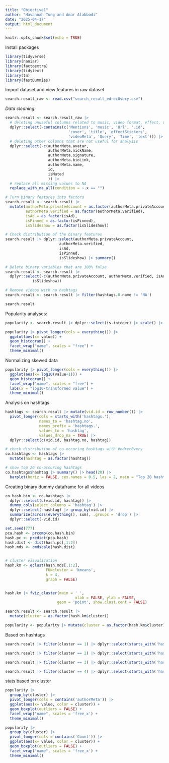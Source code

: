 ---
title: "Objective1"
author: "Havannah Tung and Amar Alabbodi"
date: "2025-04-17"
output: html_document
---


```{r setup, include=FALSE}
knitr::opts_chunk$set(echo = TRUE)
```
Install packages
```{r}
library(tidyverse)
library(naniar)
library(factoextra)
library(tidytext)
library(tm)
library(fastDummies)
```

Import dataset and view features in raw dataset
```{r}
search.result_raw <- read.csv("search_result_edrec0very.csv")
```
*Data cleaning: *
```{r}
search.result <- search.result_raw |> 
  # deleting unuseful columns related to music, video format, effect, url, and id
  dplyr::select(-contains(c('Mentions', 'music', 'Url', '.id', 
                            'cover', 'title', 'effectStickers', 
                            'videoMeta', 'Query', 'Time', 'text'))) |>
  # deleting other columns that are not useful for analysis
  dplyr::select(-c(authorMeta.avatar, 
                   authorMeta.nickName,
                   authorMeta.signature,
                   authorMeta.bioLink,
                   authorMeta.name,
                   id, 
                   isMuted
                   )) |>
  # replace all missing values to NA
  replace_with_na_all(condition = ~.x == "") 

# Turn binary features into factors
search.result <- search.result |> 
  mutate(authorMeta.privateAccount = as.factor(authorMeta.privateAccount), 
         authorMeta.verified = as.factor(authorMeta.verified), 
         isAd = as.factor(isAd), 
         isPinned = as.factor(isPinned), 
         isSlideshow = as.factor(isSlideshow))

# Check distribution of the binary features 
search.result |> dplyr::select(authorMeta.privateAccount, 
                        authorMeta.verified, 
                        isAd, 
                        isPinned, 
                        isSlideshow) |> summary()
```

```{r}
# Delete binary variables that are 100% false
search.result <- search.result |> 
  dplyr::select(-c(authorMeta.privateAccount, authorMeta.verified, isAd, isPinned,
            isSlideshow)) 

# Remove videos with no hashtags 
search.result <- search.result |> filter(hashtags.0.name != 'NA')

search.result 
```

Popularity analyses: 

```{r}
popularity <- search.result |> dplyr::select(is.integer) |> scale() |> as.data.frame()

popularity |> pivot_longer(cols = everything()) |> 
  ggplot(aes(x= value)) + 
  geom_histogram() +
  facet_wrap("name", scales = "free") +
  theme_minimal()

```
Normalizing skewed data
```{r}
popularity |> pivot_longer(cols = everything()) |> 
  ggplot(aes(x= log10(value+1))) + 
  geom_histogram() + 
  facet_wrap("name", scales = "free") +
  labs(x = "log10-transformed value") +
  theme_minimal()
```


Analysis on hashtags
```{r}
hashtags <- search.result |> mutate(vid.id = row_number()) |> 
  pivot_longer(cols = starts_with('hashtags.'), 
               names_to = 'hashtag.no', 
               names_prefix = 'hashtags.', 
               values_to = 'hashtag', 
               values_drop_na = TRUE) |> 
  dplyr::select(c(vid.id, hashtag.no, hashtag)) 

# check distribution of co-occuring hashtags with #edrec0very
co.hashtags <- hashtags |> 
  mutate(hashtag = as.factor(hashtag)) 

# show top 20 co-occuring hashtags
co.hashtags$hashtag |> summary() |> head(20) |> 
  barplot(horiz = FALSE, cex.names = 0.5, las = 2, main = "Top 20 hashtags used in #edrec0very search results")
```
Creating binary dummy dataframe for all videos
```{r}
co.hash.bin <- co.hashtags |> 
  dplyr::select(c(vid.id, hashtag)) |> 
  dummy_cols(select_columns = 'hashtag') |> 
  dplyr::select(-hashtag) |> group_by(vid.id) |> 
  summarize(across(everything(), sum), .groups = 'drop') |> 
  dplyr::select(-vid.id)

set.seed(777)
pca.hash <- prcomp(co.hash.bin)
hash.pc <- predict(pca.hash)
hash.dist <- dist(hash.pc[,1:2]) 
hash.mds <- cmdscale(hash.dist)


# cluster visualization
hash.km <- eclust(hash.mds[,1:2], 
                  FUNcluster = 'kmeans',
                  k = 4, 
                  graph = FALSE)


hash.km |> fviz_cluster(main = ' ',
                               xlab = FALSE, ylab = FALSE, 
                       geom = 'point', show.clust.cent = FALSE)
```
```{r}
search.result <- search.result |> 
  mutate(cluster = as.factor(hash.km$cluster))

popularity <- popularity |> mutate(cluster = as.factor(hash.km$cluster))
```

Based on hashtags 
```{r}
search.result |> filter(cluster == 1) |> dplyr::select(starts_with('hashtags.')) |> unlist() |> as.factor() |> summary() |> sort(decreasing = TRUE)|> head(20)
```

```{r}
search.result |> filter(cluster == 2) |> dplyr::select(starts_with('hashtags.')) |> unlist() |> as.factor() |> summary() |> sort(decreasing = TRUE)|> head(20)
```

```{r}
search.result |> filter(cluster == 3) |> dplyr::select(starts_with('hashtags.')) |> unlist() |> as.factor() |> summary() |> sort(decreasing = TRUE)|> head(20)
```

```{r}
search.result |> filter(cluster == 4) |> dplyr::select(starts_with('hashtags.')) |> unlist() |> as.factor() |> summary() |> sort(decreasing = TRUE)|> head(20)
```
stats based on cluster
```{r}
popularity |> 
  group_by(cluster) |>
  pivot_longer(cols = contains('authorMeta')) |> 
  ggplot(aes(x= value, color = cluster)) + 
  geom_boxplot(outliers = FALSE) +
  facet_wrap("name", scales = 'free_x') +
  theme_minimal()
```


```{r}
popularity |> 
  group_by(cluster) |>
  pivot_longer(cols = contains('Count')) |> 
  ggplot(aes(x= value, color = cluster)) + 
  geom_boxplot(outliers = FALSE) +
  facet_wrap("name", scales = 'free_x') +
  theme_minimal()
```
